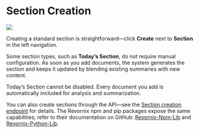 
# Section Creation

![](https://qingyon-revornix-public.oss-cn-beijing.aliyuncs.com/images/20251019124934212.png)

Creating a standard section is straightforward—click **Create** next to **Section** in the left navigation.

Some section types, such as **Today’s Section**, do not require manual configuration. As soon as you add documents, the system generates the section and keeps it updated by blending existing summaries with new content.

<Callout>
	Today’s Section cannot be disabled. Every document you add is automatically included for analysis and summarization.
</Callout>

You can also create sections through the API—see the [Section creation endpoint](./api/#tpsectioncreate) for details. The Revornix npm and pip packages expose the same capabilities; refer to their documentation on GitHub: [Revornix-Npm-Lib](https://github.com/Qingyon-AI/Revornix-Npm-Lib) and [Revornix-Python-Lib](https://github.com/Qingyon-AI/Revornix-Python-Lib).
